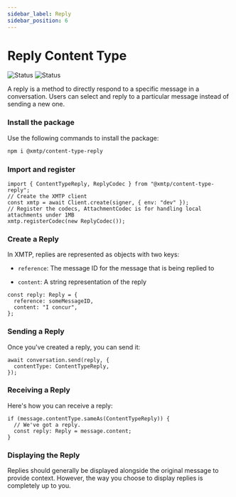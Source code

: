```yaml
---
sidebar_label: Reply
sidebar_position: 6
---
```



# Reply Content Type

![Status](https://img.shields.io/badge/Content_type_status-Standards--track-yellow) ![Status](https://img.shields.io/badge/Reference_implementation_status-Beta-yellow)

A reply is a method to directly respond to a specific message in a conversation. Users can select and reply to a particular message instead of sending a new one.

### Install the package

Use the following commands to install the package:

<Tabs groupId="sdk-langs">
<TabItem value="js" label="JavaScript"  attributes={{className: "js_tab"}}>

```bash
npm i @xmtp/content-type-reply
```

</TabItem></Tabs>

### Import and register

<Tabs groupId="sdk-langs">
<TabItem value="js" label="JavaScript"  attributes={{className: "js_tab"}}>

```tsx
import { ContentTypeReply, ReplyCodec } from "@xmtp/content-type-reply";
// Create the XMTP client
const xmtp = await Client.create(signer, { env: "dev" });
// Register the codecs, AttachmentCodec is for handling local attachments under 1MB
xmtp.registerCodec(new ReplyCodec());
```

</TabItem></Tabs>

### Create a Reply

In XMTP, replies are represented as objects with two keys:

- `reference`: The message ID for the message that is being replied to

- `content`: A string representation of the reply

<Tabs groupId="sdk-langs">
<TabItem value="js" label="JavaScript"  attributes={{className: "js_tab"}}>

```tsx
const reply: Reply = {
  reference: someMessageID,
  content: "I concur",
};
```

</TabItem></Tabs>

### Sending a Reply

Once you've created a reply, you can send it:

<Tabs groupId="sdk-langs">
<TabItem value="js" label="JavaScript"  attributes={{className: "js_tab"}}>

```tsx
await conversation.send(reply, {
  contentType: ContentTypeReply,
});
```

</TabItem></Tabs>

### Receiving a Reply

Here's how you can receive a reply:

<Tabs groupId="sdk-langs">
<TabItem value="js" label="JavaScript"  attributes={{className: "js_tab"}}>

```tsx
if (message.contentType.sameAs(ContentTypeReply)) {
  // We've got a reply.
  const reply: Reply = message.content;
}
```

</TabItem></Tabs>

### Displaying the Reply

Replies should generally be displayed alongside the original message to provide context. However, the way you choose to display replies is completely up to you.
